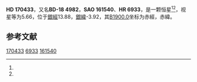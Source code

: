 {{Starbox begin
| name = HD 170433
}}
{{Starbox observe
| epoch = [[J2000.0|J2000.0]]
| constell = {{星座名待查}}<ref name=SIMBAD>{{cite web
 | url=http://simbad.u-strasbg.fr/simbad/sim-id?Ident=HR+6933
 | title=Pulsating variable Star
 | publisher=Centre de Données astronomiques de Strasbourg
 | work=SIMBAD
 | accessdate=2012-07-13
 | archive-date=2016-03-17
 | archive-url=https://web.archive.org/web/20160317191554/http://simbad.u-strasbg.fr/simbad/sim-id?Ident=HR+6933
 | dead-url=no
 }}</ref><ref name=DATA>{{cite web
 | url=http://vizier.u-strasbg.fr/viz-bin/VizieR-5?-out.add=.&-source=5050&-corr=PK=HR&-out.max=9999&HR=6933
 | title=VizieR Detailed Page
 | accessdate=2012-07-13
 | archive-date=2016-03-05
 | archive-url=https://web.archive.org/web/20160305034359/http://vizier.u-strasbg.fr/viz-bin/VizieR-5?-out.add=.&-source=5050&-corr=PK=HR&-out.max=9999&HR=6933
 | dead-url=no
 }}</ref>
| 星官 = 
| ra = {{RA|18|30|11.9}}<ref name=SIMBAD /><ref name=DATA />
| dec = {{DEC|-18|43|44}}<ref name=SIMBAD /><ref name=DATA />
| appmag_v = 5.66<ref name=SIMBAD /><ref name=DATA />
}}
{{Starbox character
| class = gK0<ref name=SIMBAD /><ref name=DATA />
| b-v = 1.06<ref name=SIMBAD /><ref name=DATA />
| u-b = <ref name=SIMBAD /><ref name=DATA />
| r-i = <ref name=SIMBAD /><ref name=DATA />
| variable = 
}}
{{Starbox astrometry
| radial_v = 
| prop_mo_ra = -1
| parallax = 0.011
| p_error = 
}}
{{Starbox catalog
| names =BD-18 4982，[[SAO星表|SAO]] 161540，[[HD星表|HD]] 170433，[[HR星表|HR]] 6933}}
{{Starbox reference |Simbad=HR+6933}}
{{Starbox end}}

'''HD 170433'''，又名'''BD-18 4982'''，'''SAO 161540'''、'''HR 6933'''，是一颗恒星<ref name=SIMBAD /><ref name=DATA />，视星等为5.66，位于[[銀道座標系|銀經]]13.88，[[銀道座標系|銀緯]]-3.92，其[[B1900.0|B1900.0]]坐标为赤經{{RA|18|24|19.1}}，赤緯{{DEC|-18|-3.92|32}}。

== 参考文献 ==
{{reflist}}

{{star-stub}}

[[Category:HD和HDE天體|170433]]
[[Category:HR天體|6933]]
[[Category:SAO天體|161540]]